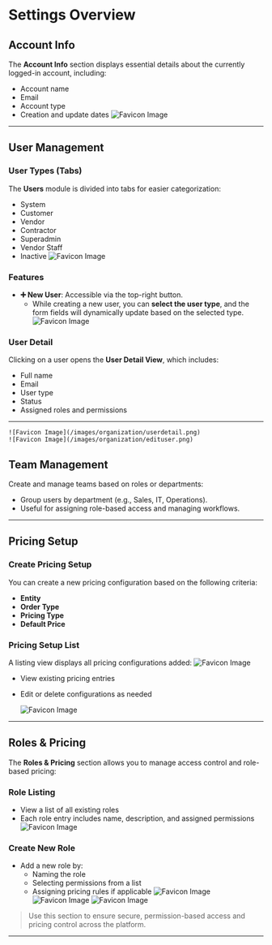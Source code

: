 # Settings Overview

## Account Info

The **Account Info** section displays essential details about the currently logged-in account, including:

- Account name
- Email
- Account type
- Creation and update dates
  ![Favicon Image](/images/organization/accountinfo.png)

---

## User Management

### User Types (Tabs)

The **Users** module is divided into tabs for easier categorization:

- System
- Customer
- Vendor
- Contractor
- Superadmin
- Vendor Staff
- Inactive
  ![Favicon Image](/images/organization/userlist.png)

### Features

- **➕ New User**: Accessible via the top-right button.
  - While creating a new user, you can **select the user type**, and the form fields will dynamically update based on the selected type.
    ![Favicon Image](/images/organization/adduser.png)

### User Detail

Clicking on a user opens the **User Detail View**, which includes:

- Full name
- Email
- User type
- Status
- Assigned roles and permissions

---

    ![Favicon Image](/images/organization/userdetail.png)
    ![Favicon Image](/images/organization/edituser.png)

## Team Management

Create and manage teams based on roles or departments:

- Group users by department (e.g., Sales, IT, Operations).
- Useful for assigning role-based access and managing workflows.

---

## Pricing Setup

### Create Pricing Setup

You can create a new pricing configuration based on the following criteria:

- **Entity**
- **Order Type**
- **Pricing Type**
- **Default Price**

### Pricing Setup List

A listing view displays all pricing configurations added:
![Favicon Image](/images/organization/pricing/pricingsetup.png)

- View existing pricing entries
- Edit or delete configurations as needed

  ![Favicon Image](/images/organization/pricing/editpricingsetup.png)

---

## Roles & Pricing

The **Roles & Pricing** section allows you to manage access control and role-based pricing:

### Role Listing

- View a list of all existing roles
- Each role entry includes name, description, and assigned permissions
  ![Favicon Image](/images/organization/roles/roleslist.png)

### Create New Role

- Add a new role by:
  - Naming the role
  - Selecting permissions from a list
  - Assigning pricing rules if applicable
    ![Favicon Image](/images/organization/roles/addroles.png)
    ![Favicon Image](/images/organization/roles/rolesedit.png)
    ![Favicon Image](/images/organization/roles/rolesdetail.png)

> Use this section to ensure secure, permission-based access and pricing control across the platform.

---
